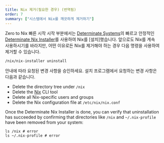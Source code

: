 ```yaml
---
title: Nix 제거(필요한 경우) (번역됨)
order: 7
summary: ["시스템에서 Nix를 깨끗하게 제거하기"]
---
```


Zero to Nix 빠른 시작 시작 부분에서는 [Determinate Systems][ds]의 빠르고 안정적인 [Determinate Nix Installer][nix-installer]를 사용하여 Nix를 [설치]했습니다.
앞으로도 Nix를 계속 사용하시기를 바라지만, 어떤 이유로든 Nix를 제거해야 하는 경우 다음 명령을 사용하여 제거할 수 있습니다.

```shell title="Uninstall Nix"
/nix/nix-installer uninstall
```

안내에 따라 요청된 변경 사항을 승인하세요.
설치 프로그램에서 요청하는 변경 사항은 다음과 같습니다.

- Delete the directory tree under `/nix`
- Delete the [Nix] CLI tool
- Delete all Nix-specific users and groups
- Delete the Nix configuration file at `/etc/nix/nix.conf`

Once the Determinate Nix Installer is done, you can verify that uninstallation has succeeded by confirming that directories like `/nix` and `~/.nix-profile` have been removed from your system:

```shell title="Verify that uninstallation has succeeded"
ls /nix # error
ls ~/.nix-profile # error
```

[ds]: https://determinate.systems
[installed]: /start/install
[nix]: /concepts/nix
[nix-installer]: /concepts/nix-installer
